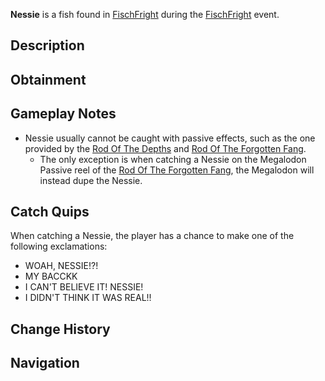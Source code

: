 {{FishInfobox
|image          = Nessie.png
|rarity         = Limited
|event          = FischFright
|sea            = First Sea
|location       = [[FischFright]]
|sublocation    = 
|sources        = Fishing Rod
|nopassive      = 1
|radar_location = 
|prog_speed     = -80
|xp             = 3000
|weather        = Foggy
|time           = Night
|season         = 
|bait           = Truffle Worm
|base_weight    = 4000
|base_value     = 6500
|weight_range   = 2000
|base_chance    = 0.01
|base_resil     = 5
}}
'''Nessie''' is a {{Rarity|Limited}} fish found in [[FischFright]] during the [[FischFright]] event.

== Description ==
{{Description|Nessie is thought to be a complete myth. Little did these anglers know, you found the impossible catch... Nessie... Only obtainable during FischFright |Bestiary Entry}}

== Obtainment ==
{{Description|Only obtainable during FischFright|Bestiary Hint}}
{{Fish Availability|
FischFright/Frightful Pool
|top_rods      = 
Great Rod of Oscar\24508.75\78596.25;
Astralhook Rod\23385.15\82768.15;
Leviathan's Fang Rod\22931.35\88925.23;
Seraphic Rod\22810.74\83481.63;
Ethereal Prism Rod\22679.37\78680.28;
Destiny Rod\16237.44\52812.84;
Heaven's Rod\15466.02\51269.49;
Free Spirit Rod\19817.06\94628.55;
Fang of the Eclipse\21353\85973.57;
Tempest Rod\22362.7\83276.33;
Carrot Rod\19226.9\70946.93;
Treasure Rod\17163.52\62573.88;
No-Life Rod\21526.36\79824.98;
Challenger's Rod\21377.45\82415.29;
Rod Of The Forgotten Fang\19824.03\70969.16;
Rod Of The Exalted One\16536.93\57424.72;
Rod Of The Depths\16256.08\59165.96;
Trident Rod\16207.97\77374.72;
Zeus Rod\15820.92\59695.78;
Depthseeker Rod\15670.14\60611.4;
Blazebringer Rod\15641.24\59017.79;
Verdant Shear Rod\15308.97\58837.28;
Avalanche Rod\13183.61\51126.01;
Volcanic Rod\12426.4\46887.49;
Steady Rod\4339.57\19059.59
|recommended   = Seraphic Rod
}}

== Gameplay Notes ==
* Nessie usually cannot be caught with passive effects, such as the one provided by the [[Rod Of The Depths]] and [[Rod Of The Forgotten Fang]].
** The only exception is when catching a Nessie on the Megalodon Passive reel of the [[Rod Of The Forgotten Fang]], the Megalodon will instead dupe the Nessie.

== Catch Quips ==
When catching a Nessie, the player has a chance to make one of the following exclamations:
* WOAH, NESSIE!?!
* MY BACCKK
* I CAN'T BELIEVE IT! NESSIE!
* I DIDN'T THINK IT WAS REAL!!

== Change History ==
{{Change History|{{subst:Current Version}}}}

== Navigation ==
{{Fish Navbox|FischFright}}